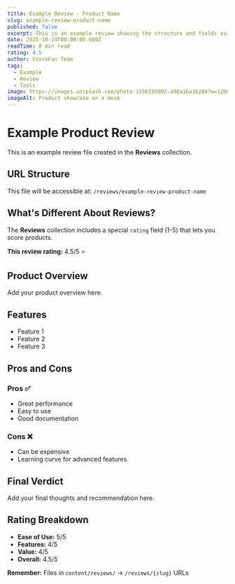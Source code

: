 ```yaml
---
title: Example Review - Product Name
slug: example-review-product-name
published: false
excerpt: This is an example review showing the structure and fields available in the Reviews collection.
date: 2025-10-24T00:00:00.000Z
readTime: 8 min read
rating: 4.5
author: StoreFun Team
tags:
  - Example
  - Review
  - Tools
image: https://images.unsplash.com/photo-1556155092-490a1ba16284?w=1200&q=80
imageAlt: Product showcase on a desk
---
```


# Example Product Review

This is an example review file created in the **Reviews** collection.

## URL Structure

This file will be accessible at: `/reviews/example-review-product-name`

## What's Different About Reviews?

The **Reviews** collection includes a special `rating` field (1-5) that lets you score products.

**This review rating:** 4.5/5 ⭐️

## Product Overview

Add your product overview here.

## Features

- Feature 1
- Feature 2
- Feature 3

## Pros and Cons

### Pros ✅
- Great performance
- Easy to use
- Good documentation

### Cons ❌
- Can be expensive
- Learning curve for advanced features

## Final Verdict

Add your final thoughts and recommendation here.

## Rating Breakdown

- **Ease of Use:** 5/5
- **Features:** 4/5
- **Value:** 4/5
- **Overall:** 4.5/5

**Remember:** Files in `content/reviews/` → `/reviews/{slug}` URLs

